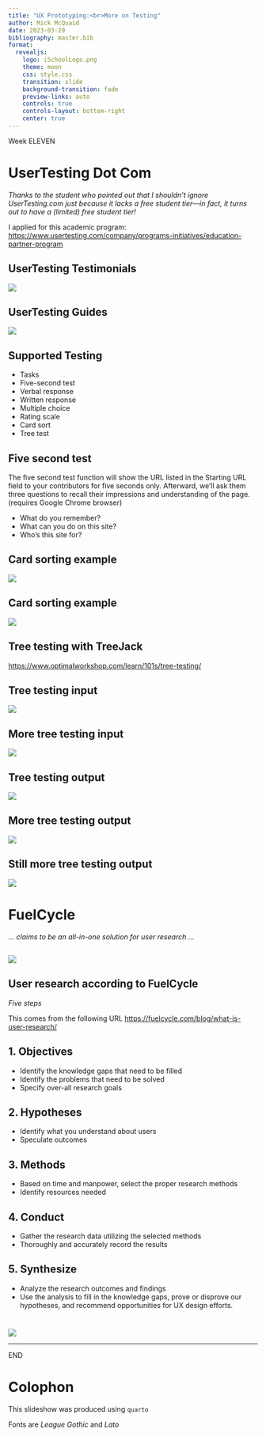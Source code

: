 ```yaml
---
title: "UX Prototyping:<br>More on Testing"
author: Mick McQuaid
date: 2023-03-29
bibliography: master.bib
format:
  revealjs:
    logo: iSchoolLogo.png
    theme: moon
    css: style.css
    transition: slide
    background-transition: fade
    preview-links: auto
    controls: true
    controls-layout: bottom-right
    center: true
---
```


::: {.r-fit-text}
Week ELEVEN
:::

# UserTesting Dot Com

*Thanks to the student who pointed out that I shouldn't
ignore UserTesting.com just because it lacks a free
student tier---in fact, it turns out to have a (limited)
free student tier!*

::: {.notes}
I applied for this academic program:
[https://www.usertesting.com/company/programs-initiatives/education-partner-program](https://www.usertesting.com/company/programs-initiatives/education-partner-program)
:::

## UserTesting Testimonials
![](fiUserTestingTestimonials.png)

## UserTesting Guides
![](fiUserTestingGuides.png)

## Supported Testing
- Tasks
- Five-second test
- Verbal response
- Written response
- Multiple choice
- Rating scale
- Card sort
- Tree test

## Five second test
The five second test function will show the URL listed in the Starting URL field to your contributors for five seconds only. Afterward, we'll ask them three questions to recall their impressions and understanding of the page. (requires Google Chrome browser)

- What do you remember?
- What can you do on this site?
- Who's this site for?

## Card sorting example
![](fiCardSortA.jpg)

## Card sorting example
![](fiCardSortB.jpg)

## Tree testing with TreeJack

::: {.notes}
[https://www.optimalworkshop.com/learn/101s/tree-testing/](https://www.optimalworkshop.com/learn/101s/tree-testing/)
:::

## Tree testing input
![](fiTreeTest1.png)

## More tree testing input
![](fiTreeTest2.png)

## Tree testing output
![](fiTreeTestOutput1.png)

## More tree testing output
![](fiTreeTestOutput2.png)

## Still more tree testing output
![](fiTreeTestOutput3.png)

# FuelCycle
*... claims to be an all-in-one solution for user research ...*

##
![](fiFuelCyclePromo.png)

## User research according to FuelCycle
*Five steps*

::: {.notes}
This comes from the following URL
[https://fuelcycle.com/blog/what-is-user-research/](https://fuelcycle.com/blog/what-is-user-research/)
:::

## 1. Objectives

- Identify the knowledge gaps that need to be filled
- Identify the problems that need to be solved
- Specify over-all research goals

## 2. Hypotheses

- Identify what you understand about users
- Speculate outcomes

## 3. Methods

- Based on time and manpower, select the proper research methods
- Identify resources needed

## 4. Conduct

- Gather the research data utilizing the selected methods
- Thoroughly and accurately record the results

## 5. Synthesize

- Analyze the research outcomes and findings
- Use the analysis to fill in the knowledge gaps, prove or disprove our hypotheses, and recommend opportunities for UX design efforts.

#

![](fiPartyTimeExcellent.jpg)

---

::: {.r-fit-text}
END
:::

# Colophon

This slideshow was produced using `quarto`

Fonts are *League Gothic* and *Lato*

